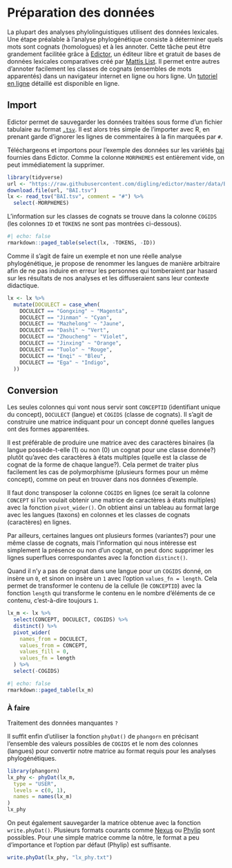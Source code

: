# Préparation des données 

La plupart des analyses phylolinguistiques utilisent des données lexicales. Une étape préalable à l'analyse phylogénétique consiste à déterminer quels mots sont cognats (homologues) et à les annoter. Cette tâche peut être grandement facilitée grâce à [Edictor](https://digling.org/edictor/), un éditeur libre et gratuit de bases de données lexicales comparatives créé par [Mattis List](https://lingulist.de). Il permet entre autres d'annoter facilement les classes de cognats (ensembles de mots apparentés) dans un navigateur internet en ligne ou hors ligne. Un [tutoriel en ligne](https://github.com/digling/edictor-tutorial) détaillé est disponible en ligne.

## Import

Edictor permet de sauvegarder les données traitées sous forme d'un fichier tabulaire au format [`.tsv`](https://fr.wikipedia.org/wiki/Tabulation-separated_values). Il est alors très simple de l'importer avec R, en prenant garde d'ignorer les lignes de commentaires à la fin marquées par `#`.

Téléchargeons et importons pour l'exemple des données sur les variétés [bai](https://fr.wikipedia.org/wiki/Bai_(langue)) fournies dans Edictor. Comme la colonne `MORPHEMES` est entièrement vide, on peut immédiatement la supprimer.

```r
library(tidyverse)
url <- "https://raw.githubusercontent.com/digling/edictor/master/data/BAI.tsv"
download.file(url, "BAI.tsv")
lx <- read_tsv("BAI.tsv", comment = "#") %>%
  select(-MORPHEMES)
```

L'information sur les classes de cognats se trouve dans la colonne `COGIDS` (les colonnes `ID` et `TOKENS` ne sont pas montrées ci-dessous).

```r
#| echo: false
rmarkdown::paged_table(select(lx, -TOKENS, -ID))
```

Comme il s'agit de faire un exemple et non une réelle analyse phylogénétique, je propose de renommer les langues de manière arbitraire afin de ne pas induire en erreur les personnes qui tomberaient par hasard sur les résultats de nos analyses et les diffuseraient sans leur contexte didactique.

```r
lx <- lx %>%
  mutate(DOCULECT = case_when(
    DOCULECT == "Gongxing" ~ "Magenta",
    DOCULECT == "Jinman" ~ "Cyan",
    DOCULECT == "Mazhelong" ~ "Jaune",
    DOCULECT == "Dashi" ~ "Vert",
    DOCULECT == "Zhoucheng" ~ "Violet",
    DOCULECT == "Jinxing" ~ "Orange",
    DOCULECT == "Tuolo" ~ "Rouge",
    DOCULECT == "Enqi" ~ "Bleu",
    DOCULECT == "Ega" ~ "Indigo",
  ))
```

## Conversion

Les seules colonnes qui vont nous servir sont `CONCEPTID` (identifiant unique du concept), `DOCULECT` (langue) et `COGIDS` (classe de cognats). Il s'agit de construire une matrice indiquant pour un concept donné quelles langues ont des formes apparentées.

Il est préférable de produire une matrice avec des caractères binaires (la langue possède-t-elle (1) ou non (0) un cognat pour une classe donnée?) plutôt qu'avec des caractères à états multiples (quelle est la classe de cognat de la forme de chaque langue?). Cela permet de traiter plus facilement les cas de polymorphisme (plusieurs formes pour un même concept), comme on peut en trouver dans nos données d'exemple.

Il faut donc transposer la colonne `COGIDS` en lignes (ce serait la colonne `CONCEPT` si l'on voulait obtenir une matrice de caractères à états multiples) avec la fonction `pivot_wider()`. On obtient ainsi un tableau au format large avec les langues (taxons) en colonnes et les classes de cognats (caractères) en lignes.  

Par ailleurs, certaines langues ont plusieurs formes (variantes?) pour une même classe de cognats, mais l'information qui nous intéresse est simplement la présence ou non d'un cognat, on peut donc supprimer les lignes superflues correspondantes avec la fonction `distinct()`.

Quand il n'y a pas de cognat dans une langue pour un `COGIDS` donné, on insère un `0`, et sinon on insère un `1` avec l'option `values_fn = length`. Cela permet de transformer le contenu de la cellule (le `CONCEPTID`) avec la fonction `length` qui transforme le contenu en le nombre d'éléments de ce contenu, c'est-à-dire toujours `1`.

```r
lx_m <- lx %>%
  select(CONCEPT, DOCULECT, COGIDS) %>%
  distinct() %>%
  pivot_wider(
    names_from = DOCULECT,
    values_from = CONCEPT,
    values_fill = 0,
    values_fn = length
  ) %>%
  select(-COGIDS)
```

```r
#| echo: false
rmarkdown::paged_table(lx_m)
```

:::{.callout-caution}
### À faire
Traitement des données manquantes `?`
:::

Il suffit enfin d'utiliser la fonction `phyDat()` de `phangorn` en précisant l'ensemble des valeurs possibles de `COGIDS` et le nom des colonnes (langues) pour convertir notre matrice au format requis pour les analyses phylogénétiques.

```r
library(phangorn)
lx_phy <- phyDat(lx_m,
  type = "USER",
  levels = c(0, 1),
  names = names(lx_m)
)
lx_phy
```

On peut également sauvegarder la matrice obtenue avec la fonction `write.phyDat()`. Plusieurs formats courants comme [Nexus](https://fr.wikipedia.org/wiki/Nexus_(format_de_fichier)) ou [Phylip](https://en.wikipedia.org/wiki/PHYLIP) sont possibles. Pour une simple matrice comme la nôtre, le format a peu d'importance et l'option par défaut (Phylip) est suffisante.

```{#lst:save .r}
write.phyDat(lx_phy, "lx_phy.txt")
```